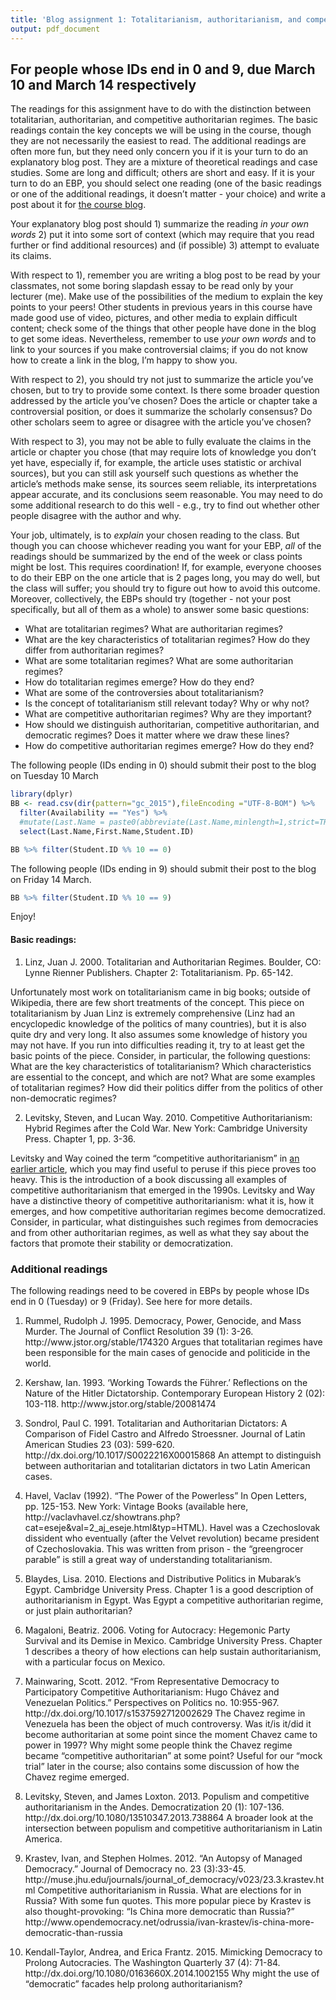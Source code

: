 ```yaml
---
title: 'Blog assignment 1: Totalitarianism, authoritarianism, and competitive authoritarianism'
output: pdf_document
---
```


## For people whose IDs end in 0 and 9, due March 10 and March 14 respectively

The readings for this assignment have to do with the distinction between totalitarian, authoritarian, and competitive authoritarian regimes. The basic readings contain the key concepts we will be using in the course, though they are not necessarily the easiest to read. The additional readings are often more fun, but they need only concern you if it is your turn to do an explanatory blog post. They are a mixture of theoretical readings and case studies. Some are long and difficult; others are short and easy. If it is your turn to do an EBP, you should select one reading (one of the basic readings or one of the additional readings, it doesn't matter - your choice) and write a post about it for [the course blog](http://politicalpathologies.blogspot.com).

Your explanatory blog post should 1) summarize the reading *in your own words* 2) put it into some sort of context (which may require that you read further or find additional resources) and (if possible) 3) attempt to evaluate its claims. 

With respect to 1), remember you are writing a blog post to be read by your classmates, not some boring slapdash essay to be read only by your lecturer (me). Make use of the possibilities of the medium to explain the key points to your peers! Other students in previous years in this course have made good use of video, pictures, and other media to explain difficult content; check some of the things that other people have done in the blog to get some ideas. Nevertheless, remember to use *your own words* and to link to your sources if you make controversial claims; if you do not know how to create a link in the blog, I'm happy to show you.

With respect to 2), you should try not just to summarize the article you've chosen, but to try to provide some context. Is there some broader question addressed by the article you've chosen? Does the article or chapter take a controversial position, or does it summarize the scholarly consensus? Do other scholars seem to agree or disagree with the article you've chosen? 

With respect to 3), you may not be able to fully evaluate the claims in the article or chapter you chose (that may require lots of knowledge you don't yet have, especially if, for example, the article uses statistic or archival sources), but you can still ask yourself such questions as whether the article's methods make sense, its sources seem reliable, its interpretations appear accurate, and its conclusions seem reasonable. You may need to do some additional research to do this well - e.g., try to find out whether other people disagree with the author and why.

Your job, ultimately, is to *explain* your chosen reading to the class. But though you can choose whichever reading you want for your EBP, *all* of the readings should be summarized by the end of the week or class points might be lost. This requires coordination! If, for example, everyone chooses to do their EBP on the one article that is 2 pages long, you may do well, but the class will suffer; you should try to figure out how to avoid this outcome. Moreover, collectively, the EBPs should try (together - not your post specifically, but all of them as a whole) to answer some basic questions:

* What are totalitarian regimes? What are authoritarian regimes?
* What are the key characteristics of totalitarian regimes? How do they differ from authoritarian regimes?
* What are some totalitarian regimes? What are some authoritarian regimes?
* How do totalitarian regimes emerge? How do they end?
* What are some of the controversies about totalitarianism?
* Is the concept of totalitarianism still relevant today? Why or why not?
* What are competitive authoritarian regimes? Why are they important?
* How should we distinguish authoritarian, competitive authoritarian, and democratic regimes? Does it matter where we draw these lines?
* How do competitive authoritarian regimes emerge? How do they end?

The following people (IDs ending in 0) should submit their post to the blog on Tuesday 10 March 

```r
library(dplyr)
BB <- read.csv(dir(pattern="gc_2015"),fileEncoding ="UTF-8-BOM") %>% 
  filter(Availability == "Yes") %>%
  #mutate(Last.Name = paste0(abbreviate(Last.Name,minlength=1,strict=TRUE),".")) %>%
  select(Last.Name,First.Name,Student.ID)

BB %>% filter(Student.ID %% 10 == 0)

```

The following people (IDs ending in 9) should submit their post to the blog on Friday 14 March.

```r

BB %>% filter(Student.ID %% 10 == 9)

```

Enjoy!

#### Basic readings:

1.	Linz, Juan J. 2000. Totalitarian and Authoritarian Regimes. Boulder, CO: Lynne Rienner Publishers. Chapter 2: Totalitarianism. Pp. 65-142. 

Unfortunately most work on totalitarianism came in big books; outside of Wikipedia, there are few short treatments of the concept. This piece on totalitarianism by Juan Linz is extremely comprehensive (Linz had an encyclopedic knowledge of the politics of many countries), but it is also quite dry and very long. It also assumes some knowledge of history you may not have. If you run into difficulties reading it, try to at least get the basic points of the piece. Consider, in particular, the following questions: What are the key characteristics of totalitarianism? Which characteristics are essential to the concept, and which are not? What are some examples of totalitarian regimes? How did their politics differ from the politics of other non-democratic regimes? 

2.	Levitsky, Steven, and Lucan Way. 2010. Competitive Authoritarianism: Hybrid Regimes after the Cold War. New York: Cambridge University Press. Chapter 1, pp. 3-36. 

Levitsky and Way coined the term "competitive authoritarianism" in [an earlier article](http://muse.jhu.edu/journals/journal_of_democracy/v013/13.2levitsky.html), which you may find useful to peruse if this piece proves too heavy. This is the introduction of a book discussing all examples of competitive authoritarianism that emerged in the 1990s. Levitsky and Way have a distinctive theory of competitive authoritarianism: what it is, how it emerges, and how competitive authoritarian regimes become democratized. Consider, in particular, what distinguishes such regimes from democracies and from other authoritarian regimes, as well as what they say about the factors that promote their stability or democratization. 

### Additional readings

The following readings need to be covered in EBPs by people whose IDs end in 0 (Tuesday) or 9 (Friday). See here for more details.

1.	Rummel, Rudolph J. 1995. Democracy, Power, Genocide, and Mass Murder. The Journal of Conflict Resolution 39 (1): 3-26. http://www.jstor.org/stable/174320 Argues that totalitarian regimes have been responsible for the main cases of genocide and politicide in the world. 

2. Kershaw, Ian. 1993. ‘Working Towards the Führer.’ Reflections on the Nature of the Hitler Dictatorship. Contemporary European History 2 (02): 103-118. http://www.jstor.org/stable/20081474

3.	Sondrol, Paul C. 1991. Totalitarian and Authoritarian Dictators: A Comparison of Fidel Castro and Alfredo Stroessner. Journal of Latin American Studies 23 (03): 599-620. http://dx.doi.org/10.1017/S0022216X00015868 An attempt to distinguish between authoritarian and totalitarian dictators in two Latin American cases.

4. Havel, Vaclav (1992). “The Power of the Powerless” In Open Letters, pp. 125-153. New York: Vintage Books (available here, http://vaclavhavel.cz/showtrans.php?cat=eseje&val=2_aj_eseje.html&typ=HTML). Havel was a Czechoslovak dissident who eventually (after the Velvet revolution) became president of Czechoslovakia. This was written from prison - the "greengrocer parable" is still a great way of understanding totalitarianism. 

5. Blaydes, Lisa. 2010. Elections and Distributive Politics in Mubarak's Egypt. Cambridge University Press. Chapter 1 is a good description of authoritarianism in Egypt. Was Egypt a competitive authoritarian regime, or just plain authoritarian?

6.  Magaloni, Beatriz. 2006. Voting for Autocracy: Hegemonic Party Survival and its Demise in Mexico. Cambridge University Press. Chapter 1 describes a theory of how elections can help sustain authoritarianism, with a particular focus on Mexico. 

7.	Mainwaring, Scott. 2012. "From Representative Democracy to Participatory Competitive Authoritarianism: Hugo Chávez and Venezuelan Politics." Perspectives on Politics no. 10:955-967. http://dx.doi.org/10.1017/s1537592712002629 The Chavez regime in Venezuela has been the object of much controversy. Was it/is it/did it become authoritarian at some point since the moment Chavez came to power in 1997? Why might some people think the Chavez regime became "competitive authoritarian" at some point? Useful for our "mock trial" later in the course; also contains some discussion of how the Chavez regime emerged.

8.	Levitsky, Steven, and James Loxton. 2013. Populism and competitive authoritarianism in the Andes. Democratization 20 (1): 107-136. http://dx.doi.org/10.1080/13510347.2013.738864 A broader look at the intersection between populism and competitive authoritarianism in Latin America.

9.	Krastev, Ivan, and Stephen Holmes. 2012. "An Autopsy of Managed Democracy." Journal of Democracy no. 23 (3):33-45. http://muse.jhu.edu/journals/journal_of_democracy/v023/23.3.krastev.html Competitive authoritarianism in Russia. What are elections for in Russia? With some fun quotes. This more popular piece by Krastev is also thought-provoking: "Is China more democratic than Russia?" http://www.opendemocracy.net/odrussia/ivan-krastev/is-china-more-democratic-than-russia

10. Kendall-Taylor, Andrea, and Erica Frantz. 2015. Mimicking Democracy to Prolong Autocracies. The Washington Quarterly 37 (4): 71-84. http://dx.doi.org/10.1080/0163660X.2014.1002155 Why might the use of "democratic" facades help prolong authoritarianism?
